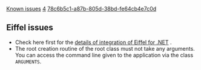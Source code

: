 [[Property:title|Known issues]]
[[Property:weight|4]]
[[Property:uuid|78c6b5c1-a87b-805d-38bd-fe64cb4e7c0d]]
==Eiffel issues==
* Check here first for the [[Eiffel for .NET Integration|details of integration of Eiffel for .NET]] . 
* The root creation routine of the root class must not take any arguments. You can access the command line given to the application via the class <code>ARGUMENTS</code>.  




